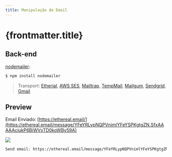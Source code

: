 ```yaml
---
title: Manipulação de Email
---
```



# {frontmatter.title}

<CodeTree src="/codes/expressjs/invest-app-email" githubUrl={true} devContainerUrl={true} />

## Back-end

[nodemailer](https://nodemailer.com/about/):

```bash
$ npm install nodemailer
```

<CodePreview src="/codes/expressjs/invest-app-email/.env.example" highlightLines="1,17-22" />

> Transport: [Etherial](https://ethereal.email/), [AWS SES](https://nodemailer.com/transports/ses/), [Mailtrap](https://mailtrap.io/), [TempMail](https://temp-mail.org/en/), [Mailgum](https://www.mailgun.com/), [Sendgrid](https://sendgrid.com/), [Gmail](https://gmail.com/)

<CodePreview src="/codes/expressjs/invest-app-email/src/config/mail.js" />

<CodePreview src="/codes/expressjs/invest-app-email/src/services/SendMail.js" highlightLines="8,10-16,19" />

<CodePreview src="/codes/expressjs/invest-app-email/src/routes.js" highlightLines="220,241" />

## Preview

Email Enviado: [https://ethereal.email/](https://ethereal.email/message/YFeYRLypNQPVnimlYFeYSPKgtgZN.SfxAAAAAciukP6BiWVxTD0koWBy59A)

![](/lp2/imgs/expressjs/email/ethereal.png)

```txt
Send email: https://ethereal.email/message/YFeYRLypNQPVnimlYFeYSPKgtgZN.SfxAAAAAciukP6BiWVxTD0koWBy59A
```
